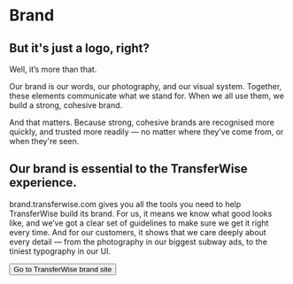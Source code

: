 
# Brand

## But it's just a logo, right?

<div>
  <p className="lead">Well, it’s more than that.</p>
</div>

Our brand is our words, our photography, and our visual system. Together, these elements communicate what we stand for. When we all use them, we build a strong, cohesive brand.

And that matters. Because strong, cohesive brands are recognised more quickly, and trusted more readily — no matter where they’ve come from, or when they're seen.

## Our brand is essential to the TransferWise experience.

brand.transferwise.com gives you all the tools you need to help TransferWise build its brand. For us, it means we know what good looks like, and we’ve got a clear set of guidelines to make sure we get it right every time. And for our customers, it shows that we care deeply about every detail — from the photography in our biggest subway ads, to the tiniest typography in our UI.

<p>
  <Button as="a" info href="https://brand.transferwise.com/" target="_bank">Go to TransferWise brand site</Button>
</p>
